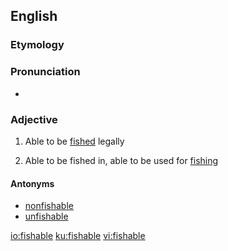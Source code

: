 ==English==

===Etymology===
{{suffix|fish|able|lang=en}}

===Pronunciation===
* {{IPA|/fɪʃɘbɘl/|lang=en}}

===Adjective===
{{en-adj}}

# {{context|of a species of fish|lang=en}} Able to be [[fished]] legally
# {{context|of a lake, pond etc.|lang=en}} Able to be fished in, able to be used for [[fishing]]

====Antonyms====
* [[nonfishable]]
* [[unfishable]]

[[io:fishable]]
[[ku:fishable]]
[[vi:fishable]]